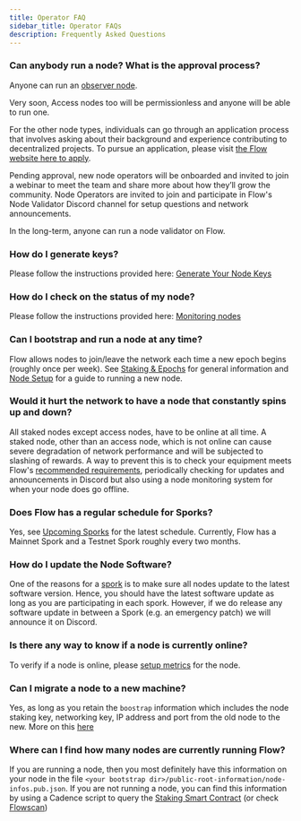 ```yaml
---
title: Operator FAQ
sidebar_title: Operator FAQs
description: Frequently Asked Questions
---
```


### Can anybody run a node? What is the approval process?

Anyone can run an [observer node](/node-operation/observer-node).

Very soon, Access nodes too will be permissionless and anyone will be able to run one.

For the other node types, individuals can go through an application process that involves asking about their background and experience contributing to decentralized projects. To pursue an application, please visit [the Flow website here to apply](https://www.onflow.org/node-validators).

Pending approval, new node operators will be onboarded and invited to join a webinar to meet the team and share more about how they’ll grow the community. Node Operators are invited to join and participate in Flow's Node Validator Discord channel for setup questions and network announcements.

In the long-term, anyone can run a node validator on Flow.

### How do I generate keys?

Please follow the instructions provided here: [Generate Your Node Keys](/node-operation/node-bootstrap#generating-your-node-id)

### How do I check on the status of my node?

Please follow the instructions provided here: [Monitoring nodes](/node-operation/monitoring-nodes)

### Can I bootstrap and run a node at any time?

Flow allows nodes to join/leave the network each time a new epoch begins (roughly once per week). 
See [Staking & Epochs](/staking/#epochs) for general information and [Node Setup](/node-operation/node-bootstrap/#timing) for a guide to running a new node.

### Would it hurt the network to have a node that constantly spins up and down?

All staked nodes except access nodes, have to be online at all time. A staked node, other than an access node, which is not online can cause severe degradation of network performance and will be subjected to slashing of rewards.
A way to prevent this is to check your equipment meets Flow's [recommended requirements](/node-operation/node-setup/#hardware-requirements), periodically checking for updates and announcements in Discord but also using a node monitoring system for when your node does go offline.

### Does Flow has a regular schedule for Sporks?

Yes, see [Upcoming Sporks](/node-operation/upcoming-sporks/) for the latest schedule. Currently, Flow has a Mainnet Spork and a Testnet Spork roughly every two months.

### How do I update the Node Software?

One of the reasons for a [spork](/node-operation/spork) is to make sure all nodes update to the latest software version. Hence, you should have the latest software update as long as you are participating in each spork.
However, if we do release any software update in between a Spork (e.g. an emergency patch) we will announce it on Discord.

### Is there any way to know if a node is currently online?

To verify if a node is online, please [setup metrics](/node-operation/faq/#how-do-i-check-on-the-status-of-my-node) for the node.

### Can I migrate a node to a new machine?

Yes, as long as you retain the `boostrap` information which includes the node staking key, networking key, IP address and port from the old node to the new.
More on this [here](/node-operation/node-migration)

### Where can I find how many nodes are currently running Flow?

If you are running a node, then you most definitely have this information on your node in the file `<your bootstrap dir>/public-root-information/node-infos.pub.json`. If you are not running a node, you can find this information by using a Cadence script to query the [Staking Smart Contract](/core-contracts/staking-contract-reference) (or check [Flowscan](https://flowscan.org/staking/overview))
